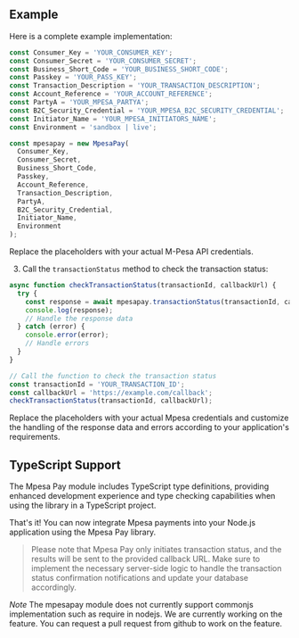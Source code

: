 ## Example

Here is a complete example implementation:

```javascript
const Consumer_Key = 'YOUR_CONSUMER_KEY';
const Consumer_Secret = 'YOUR_CONSUMER_SECRET';
const Business_Short_Code = 'YOUR_BUSINESS_SHORT_CODE';
const Passkey = 'YOUR_PASS_KEY';
const Transaction_Description = 'YOUR_TRANSACTION_DESCRIPTION';
const Account_Reference = 'YOUR_ACCOUNT_REFERENCE';
const PartyA = 'YOUR_MPESA_PARTYA';
const B2C_Security_Credential = 'YOUR_MPESA_B2C_SECURITY_CREDENTIAL';
const Initiator_Name = 'YOUR_MPESA_INITIATORS_NAME';
const Environment = 'sandbox | live';

const mpesapay = new MpesaPay(
  Consumer_Key,
  Consumer_Secret,
  Business_Short_Code,
  Passkey,
  Account_Reference,
  Transaction_Description,
  PartyA,
  B2C_Security_Credential,
  Initiator_Name,
  Environment
);
```

Replace the placeholders with your actual M-Pesa API credentials.

3. Call the `transactionStatus` method to check the transaction status:

```javascript
async function checkTransactionStatus(transactionId, callbackUrl) {
  try {
    const response = await mpesapay.transactionStatus(transactionId, callbackUrl);
    console.log(response);
    // Handle the response data
  } catch (error) {
    console.error(error);
    // Handle errors
  }
}

// Call the function to check the transaction status
const transactionId = 'YOUR_TRANSACTION_ID';
const callbackUrl = 'https://example.com/callback';
checkTransactionStatus(transactionId, callbackUrl);
```

Replace the placeholders with your actual Mpesa credentials and customize the handling of the response data and errors according to your application's requirements.


## TypeScript Support

The Mpesa Pay module includes TypeScript type definitions, providing enhanced development experience and type checking capabilities when using the library in a TypeScript project.


That's it! You can now integrate Mpesa payments into your Node.js application using the Mpesa Pay library.

> Please note that Mpesa Pay only initiates transaction status, and the results will be sent to the provided callback URL. Make sure to implement the necessary server-side logic to handle the transaction status confirmation notifications and update your database accordingly.

*Note* The mpesapay module does not currently support commonjs implementation such as
require in nodejs. We are currently working on the feature. You can request a pull request
from github to work on the feature.
